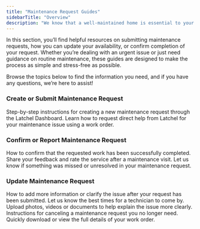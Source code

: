 ```yaml
---
title: "Maintenance Request Guides"
sidebarTitle: "Overview"
description: "We know that a well-maintained home is essential to your comfort, and we’re here to help! This guide provides clear, step-by-step information on a variety of maintenance topics—from troubleshooting common issues to understanding the repair process. "
---
```


In this section, you’ll find helpful resources on submitting maintenance requests, how you can update your availability, or confirm completion of your request. Whether you’re dealing with an urgent issue or just need guidance on routine maintenance, these guides are designed to make the process as simple and stress-free as possible. 

Browse the topics below to find the information you need, and if you have any questions, we’re here to assist\!

### **Create or Submit Maintenance Request**

<CardGroup cols={2}>
  <Card title="Submitting a New Maintenance Request (Resident)" icon="house-chimney-crack" iconType="duotone" href="/s/topic/0TO5e000000h9wrGAA/How-can-a-Resident-Submit-a-Maintenance-Request">
    Step-by-step instructions for creating a new maintenance request through the Latchel Dashboard.
  </Card>
  <Card title="Requesting Assistance from Latchel Via Work Order" icon="user-check" iconType="duotone" href="/s/topic/0TO5e000000h9wrGAA/Requesting-Assistance-from-Latchel-Via-Work-Order">
    Learn how to request direct help from Latchel for your maintenance issue using a work order.
  </Card>
</CardGroup>

### **Confirm or Report Maintenance Request**

<CardGroup cols={2}>
  <Card title="Confirming Completion of a Work Order (Resident)" icon="badge-check" iconType="duotone" href="/s/topic/0TO5e000000h9wrGAA/How-can-a-Resident-Confirm-Completion-of-a-Work-Order">
    How to confirm that the requested work has been successfully completed.
  </Card>
  <Card title="Rating the Services Provided (Resident)" icon="heart-circle-check" iconType="duotone" href="/s/topic/0TO5e000000h9wrGAA/Rating-Completed-Maintenance-Request-Service">
    Share your feedback and rate the service after a maintenance visit.
  </Card>
  <Card title="Reporting an Incomplete Maintenance Request" icon="house-circle-xmark" iconType="duotone" href="/s/topic/0TO5e000000h9wrGAA/How-can-a-Resident-Report-an-Incomplete-Request">
    Let us know if something was missed or unresolved in your maintenance request.
  </Card>
</CardGroup>

### **Update Maintenance Request**

<CardGroup cols={2}>
  <Card title="Providing Updates on a Work Order (Resident)" icon="message-pen" iconType="duotone" href="/s/topic/0TO5e000000h9wrGAA/How-can-a-Resident-View-or-Update-Work-Orders">
    How to add more information or clarify the issue after your request has been submitted.
  </Card>
  <Card title="Updating Availability (Resident)" icon="calendar-lines-pen" iconType="duotone" href="/s/topic/0TO5e000000h9wqGAA/How-to-Update-the-Resident-s-Availability">
    Let us know the best times for a technician to come by.
  </Card>
  <Card title="Adding Images or Files on a Work Order (Resident)" icon="images" iconType="duotone" href="/s/topic/0TO5e000000h9wrGAA/How-can-a-Resident-Add-Images-and-Files-on-a-Work-Order">
    Upload photos, videos or documents to help explain the issue more clearly.
  </Card>
  <Card title="Cancelling a Work Order" icon="file-xmark" iconType="duotone" href="/s/topic/0TO5e000000h9wrGAA/Cancelling-A-Work-Order-Resident">
    Instructions for canceling a maintenance request you no longer need.
  </Card>
  <Card title="Generating Work Order Details (Resident)" icon="file-doc" iconType="duotone" href="/s/topic/0TO5e000000h9wrGAA/How-can-a-Resident-Generate-Work-Order-Details-in-PDF">
    Quickly download or view the full details of your work order.
  </Card>
</CardGroup>